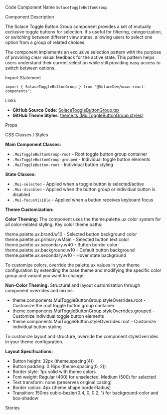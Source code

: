 
<Meta of={SolaceToggleButtonGroupStories} />

<Title>Toggle Button Group</Title>

<Description of={SolaceToggleButtonGroupStories} />

<Subtitle>Code Component Name</Subtitle>
`SolaceToggleButtonGroup`

<Subtitle>Component Description</Subtitle>

The Solace Toggle Button Group component provides a set of mutually exclusive toggle buttons for selection. It's useful for filtering, categorization, or switching between different view states, allowing users to select one option from a group of related choices.

The component implements an exclusive selection pattern with the purpose of providing clear visual feedback for the active state. This pattern helps users understand their current selection while still providing easy access to switch between options.

<Subtitle>Import Statement</Subtitle>

```tsx
import { SolaceToggleButtonGroup } from "@SolaceDev/maas-react-components";
```

<Subtitle>Links</Subtitle>

- **GitHub Source Code**: [SolaceToggleButtonGroup.tsx](https://github.com/SolaceDev/maas-react-components/blob/main/src/components/form/SolaceToggleButtonGroup.tsx)
- **GitHub Theme Styles**: <a href="https://github.com/SolaceDev/maas-react-components/blob/main/src/resources/theme.ts#:~:text=MuiToggleButtonGroup" target="_blank">theme.ts (MuiToggleButtonGroup styles)</a>

<Subtitle>Props</Subtitle>

<ArgTypes of={SolaceToggleButtonGroupStories} />

<Subtitle>CSS Classes / Styles</Subtitle>

**Main Component Classes:**

- `.MuiToggleButtonGroup-root` - Root toggle button group container
- `.MuiToggleButtonGroup-grouped` - Individual toggle button elements
- `.MuiToggleButton-root` - Individual button styling

**State Classes:**

- `.Mui-selected` - Applied when a toggle button is selected/active
- `.Mui-disabled` - Applied when the button group or individual button is disabled
- `.Mui-focusVisible` - Applied when a button receives keyboard focus

**Theme Customization:**

**Color Theming:**
The component uses the theme.palette.ux color system for all color-related styling. Key color theme paths:

<div style={{ display: "flex", alignItems: "center", margin: "8px 0" }}>
	<div
		style={{
			width: "16px",
			height: "16px",
			backgroundColor: "#E3F2FD",
			border: "1px solid rgba(0,0,0,0.2)",
			borderRadius: "3px",
			marginRight: "8px"
		}}
	></div>
	<span>theme.palette.ux.brand.w10 - Selected button background color</span>
</div>
<div style={{ display: "flex", alignItems: "center", margin: "8px 0" }}>
	<div
		style={{
			width: "16px",
			height: "16px",
			backgroundColor: "#1976D2",
			border: "1px solid rgba(0,0,0,0.2)",
			borderRadius: "3px",
			marginRight: "8px"
		}}
	></div>
	<span>theme.palette.ux.primary.wMain - Selected button text color</span>
</div>
<div style={{ display: "flex", alignItems: "center", margin: "8px 0" }}>
	<div
		style={{
			width: "16px",
			height: "16px",
			backgroundColor: "#BDBDBD",
			border: "1px solid rgba(0,0,0,0.2)",
			borderRadius: "3px",
			marginRight: "8px"
		}}
	></div>
	<span>theme.palette.ux.secondary.w40 - Button border color</span>
</div>
<div style={{ display: "flex", alignItems: "center", margin: "8px 0" }}>
	<div
		style={{
			width: "16px",
			height: "16px",
			backgroundColor: "#FFFFFF",
			border: "1px solid rgba(0,0,0,0.2)",
			borderRadius: "3px",
			marginRight: "8px"
		}}
	></div>
	<span>theme.palette.ux.background.w10 - Default button background</span>
</div>
<div style={{ display: "flex", alignItems: "center", margin: "8px 0" }}>
	<div
		style={{
			width: "16px",
			height: "16px",
			backgroundColor: "#F5F5F5",
			border: "1px solid rgba(0,0,0,0.2)",
			borderRadius: "3px",
			marginRight: "8px"
		}}
	></div>
	<span>theme.palette.ux.secondary.w10 - Hover state background</span>
</div>

To customize colors, override the palette.ux values in your theme configuration by extending the base theme and modifying the specific color group and variant you want to change.

**Non-Color Theming:**
Structural and layout customization through component overrides and mixins:

- theme.components.MuiToggleButtonGroup.styleOverrides.root - Customize the root toggle button group container
- theme.components.MuiToggleButtonGroup.styleOverrides.grouped - Customize individual toggle button elements
- theme.components.MuiToggleButton.styleOverrides.root - Customize individual button styling

To customize layout and structure, override the component styleOverrides in your theme configuration.

**Layout Specifications:**

- Button height: 32px (theme.spacing(4))
- Button padding: 0 16px (theme.spacing(0, 2))
- Border style: 1px solid with theme colors
- Font weight: Regular (400) for unselected, Medium (500) for selected
- Text transform: none (preserves original casing)
- Border radius: 4px (theme.shape.borderRadius)
- Transition: 150ms cubic-bezier(0.4, 0, 0.2, 1) for background-color and box-shadow

<Subtitle>Stories</Subtitle>

<CustomStories />
